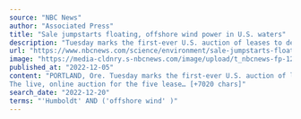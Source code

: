 ```yaml
---
source: "NBC News"
author: "Associated Press"
title: "Sale jumpstarts floating, offshore wind power in U.S. waters"
description: "Tuesday marks the first-ever U.S. auction of leases to develop commercial-scale floating wind farms, in the deep waters off the West Coast."
url: "https://www.nbcnews.com/science/environment/sale-jumpstarts-floating-offshore-wind-power-us-waters-rcna60230"
image: "https://media-cldnry.s-nbcnews.com/image/upload/t_nbcnews-fp-1200-630,f_auto,q_auto:best/rockcms/2022-12/221205-block-island-rhode-island-coast-wind-farm-turbines-ac-437p-a3c3bb.jpg"
published_at: "2022-12-05"
content: "PORTLAND, Ore. Tuesday marks the first-ever U.S. auction of leases to develop commercial-scale floating wind farms, in the deep waters off the West Coast.
The live, online auction for the five lease… [+7020 chars]"
search_date: "2022-12-20"
terms: "'Humboldt' AND ('offshore wind' )"
---
```


